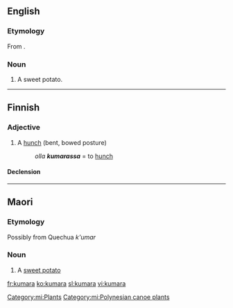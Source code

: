 ==English==

===Etymology===
From {{etyl|mi|en}}.

===Noun===
{{en-noun|kumara|}}

# {{New Zealand}} A sweet potato.

----

==Finnish==

===Adjective===
{{fi-adj||comp=kumarampi|sup=kumarin}}

# A [[hunch]] (bent, bowed posture)
#: ''olla '''kumarassa''''' = to [[hunch]]

====Declension====
{{fi-decl-koira|kumar|||a|}}

----

==Maori==

===Etymology===
Possibly from Quechua ''k'umar''

===Noun===
{{head|mi|noun}}

# A [[sweet potato]]

[[Category:mi:Plants]]
[[Category:mi:Polynesian canoe plants]]

[[fr:kumara]]
[[ko:kumara]]
[[sl:kumara]]
[[vi:kumara]]